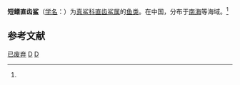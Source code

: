 {{Speciesbox 
| taxon = Aprionodon brevipenna
| binomial_authority = (Muller et Henle, 1841)<ref name='id5144'>{{cite web| url =http://www.bioinfo.cn/db05/BjdwSpecies.php?action=view&id=5144| title =短鳍直齿鲨| work =《中国动物物种编目数据库》| publisher =中国科学院微生物研究所| author =中国科学院动物研究所| accessdate =2009-04-11| deadurl =yes| archiveurl =https://web.archive.org/web/20160305005804/http://www.bioinfo.cn/db05/BjdwSpecies.php?action=view&id=5144| archivedate =2016-03-05}}</ref>
}}

'''短鳍直齿鲨'''（[[学名|学名]]：{{lang|la|''Aprionodon brevipenna''}}）为[[真鲨科|真鲨科]][[直齿鲨属|直齿鲨属]]的[[鱼类|鱼类]]。在中国，分布于[[南海|南海]]等海域。<ref name='id5144'/>

== 参考文献 ==
{{reflist}}

{{taxonbar}}
[[Category:_1841年描述的鱼类|已废弃]]
[[Category:直齿鲨属|D]]
[[Category:已弃用物种|D]]